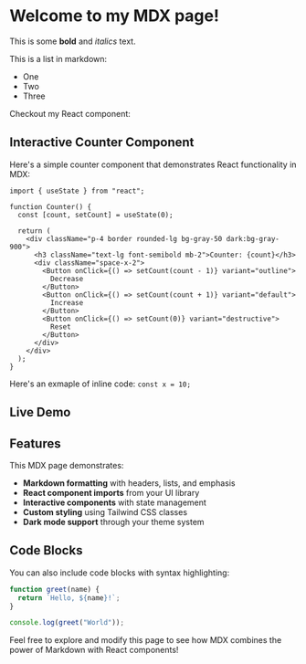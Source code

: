 
# Welcome to my MDX page!

This is some **bold** and _italics_ text.

This is a list in markdown:

- One
- Two
- Three

Checkout my React component:

## Interactive Counter Component

Here's a simple counter component that demonstrates React functionality in MDX:

```tsx
import { useState } from "react";

function Counter() {
  const [count, setCount] = useState(0);

  return (
    <div className="p-4 border rounded-lg bg-gray-50 dark:bg-gray-900">
      <h3 className="text-lg font-semibold mb-2">Counter: {count}</h3>
      <div className="space-x-2">
        <Button onClick={() => setCount(count - 1)} variant="outline">
          Decrease
        </Button>
        <Button onClick={() => setCount(count + 1)} variant="default">
          Increase
        </Button>
        <Button onClick={() => setCount(0)} variant="destructive">
          Reset
        </Button>
      </div>
    </div>
  );
}
```

Here's an exmaple of inline code: `const x = 10;`

## Live Demo

<Counter />

## Features

This MDX page demonstrates:

- **Markdown formatting** with headers, lists, and emphasis
- **React component imports** from your UI library
- **Interactive components** with state management
- **Custom styling** using Tailwind CSS classes
- **Dark mode support** through your theme system

## Code Blocks

You can also include code blocks with syntax highlighting:

```javascript
function greet(name) {
  return `Hello, ${name}!`;
}

console.log(greet("World"));
```

Feel free to explore and modify this page to see how MDX combines the power of Markdown with React components!
